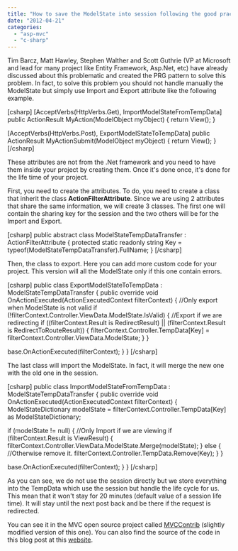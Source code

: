 ```yaml
---
title: "How to save the ModelState into session following the good practice"
date: "2012-04-21"
categories: 
  - "asp-mvc"
  - "c-sharp"
---
```


Tim Barcz, Matt Hawley, Stephen Walther and Scott Guthrie (VP at Microsoft and lead for many project like Entity Framework, Asp.Net, etc) have already discussed about this problematic and created the PRG pattern to solve this problem. In fact, to solve this problem you should not handle manually the ModelState but simply use Import and Export attribute like the following example.

\[csharp\] \[AcceptVerbs(HttpVerbs.Get), ImportModelStateFromTempData\] public ActionResult MyAction(ModelObject myObject) { return View(); }

\[AcceptVerbs(HttpVerbs.Post), ExportModelStateToTempData\] public ActionResult MyActionSubmit(ModelObject myObject) { return View(); } \[/csharp\]

These attributes are not from the .Net framework and you need to have them inside your project by creating them. Once it's done once, it's done for the life time of your project.

First, you need to create the attributes. To do, you need to create a class that inherit the class **ActionFilterAttribute**. Since we are using 2 attributes that share the same information, we will create 3 classes. The first one will contain the sharing key for the session and the two others will be for the Import and Export.

\[csharp\] public abstract class ModelStateTempDataTransfer : ActionFilterAttribute { protected static readonly string Key = typeof(ModelStateTempDataTransfer).FullName; } \[/csharp\]

Then, the class to export. Here you can add more custom code for your project. This version will all the ModelState only if this one contain errors.

\[csharp\] public class ExportModelStateToTempData : ModelStateTempDataTransfer { public override void OnActionExecuted(ActionExecutedContext filterContext) { //Only export when ModelState is not valid if (!filterContext.Controller.ViewData.ModelState.IsValid) { //Export if we are redirecting if ((filterContext.Result is RedirectResult) || (filterContext.Result is RedirectToRouteResult)) { filterContext.Controller.TempData\[Key\] = filterContext.Controller.ViewData.ModelState; } }

base.OnActionExecuted(filterContext); } } \[/csharp\]

The last class will import the ModelState. In fact, it will merge the new one with the old one in the session.

\[csharp\] public class ImportModelStateFromTempData : ModelStateTempDataTransfer { public override void OnActionExecuted(ActionExecutedContext filterContext) { ModelStateDictionary modelState = filterContext.Controller.TempData\[Key\] as ModelStateDictionary;

if (modelState != null) { //Only Import if we are viewing if (filterContext.Result is ViewResult) { filterContext.Controller.ViewData.ModelState.Merge(modelState); } else { //Otherwise remove it. filterContext.Controller.TempData.Remove(Key); } }

base.OnActionExecuted(filterContext); } } \[/csharp\]

As you can see, we do not use the session directly but we store everything into the TempData which use the session but handle the life cycle for us. This mean that it won't stay for 20 minutes (default value of a session life time). It will stay until the next post back and be there if the request is redirected.

You can see it in the MVC open source project called [MVCContrib](http://mvccontrib.codeplex.com/) (slightly modified version of this one). You can also find the source of the code in this blog post at this [website](http://weblogs.asp.net/rashid/archive/2009/04/01/asp-net-mvc-best-practices-part-1.aspx#prg).
